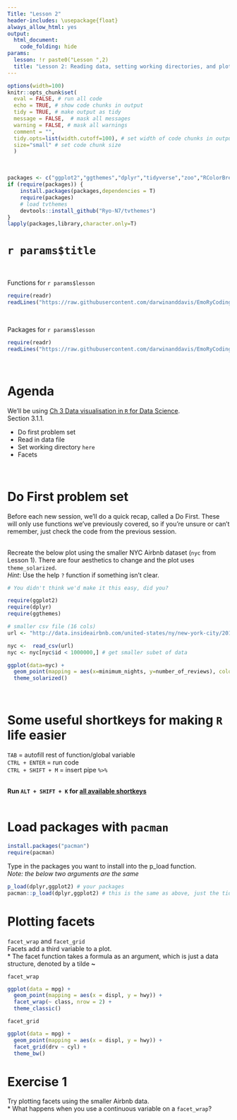 ```yaml
---
Title: "Lesson 2"
header-includes: \usepackage{float}
always_allow_html: yes
output:
  html_document:
    code_folding: hide
params:
  lesson: !r paste0("Lesson ",2)
  title: "Lesson 2: Reading data, setting working directories, and plotting facets"  
---
```



```r
options(width=100)
knitr::opts_chunk$set(
  eval = FALSE, # run all code
  echo = TRUE, # show code chunks in output 
  tidy = TRUE, # make output as tidy
  message = FALSE,  # mask all messages
  warning = FALSE, # mask all warnings 
  comment = "",
  tidy.opts=list(width.cutoff=100), # set width of code chunks in output
  size="small" # set code chunk size
  )
```
\

<!-- install packages -->
```r
packages <- c("ggplot2","ggthemes","dplyr","tidyverse","zoo","RColorBrewer","viridis","plyr")   
if (require(packages)) {
    install.packages(packages,dependencies = T)
    require(packages)
    # load tvthemes
    devtools::install_github("Ryo-N7/tvthemes")
}
lapply(packages,library,character.only=T)
```

<!-- ____________________________________________________________________________ -->
<!-- ____________________________________________________________________________ -->
<!-- ____________________________________________________________________________ -->
<!-- start body -->

# `r params$title`    
\  

Functions for `r params$lesson`    
```r
require(readr)
readLines("https://raw.githubusercontent.com/darwinanddavis/EmoRyCodingClub/master/functions_lesson2.txt")
```
\    

Packages for `r params$lesson`      
```r
require(readr)
readLines("https://raw.githubusercontent.com/darwinanddavis/EmoRyCodingClub/master/packages_lesson2.txt")
```
\    

# Agenda

We'll be using [Ch 3 Data visualisation in `R` for Data Science](https://r4ds.had.co.nz/data-visualisation.html).  
Section 3.1.1.     

* Do first problem set
* Read in data file  
* Set working directory `here`  
* Facets  


\  

# Do First problem set  

Before each new session, we'll do a quick recap, called a Do First. These will only use functions we've previously covered, so if you're unsure or can't remember, just check the code from the previous session.    
\    

Recreate the below plot using the smaller NYC Airbnb dataset (`nyc` from Lesson 1). There are four aesthetics to change and the plot uses `theme_solarized`.  
_Hint_: Use the help `?` function if something isn't clear.  
```r


# You didn't think we'd make it this easy, did you?


```


```r
require(ggplot2)
require(dplyr)
require(ggthemes)

# smaller csv file (16 cols)
url <- "http://data.insideairbnb.com/united-states/ny/new-york-city/2019-06-02/visualisations/listings.csv"

nyc <-  read_csv(url)
nyc <- nyc[nyc$id < 1000000,] # get smaller subet of data

ggplot(data=nyc) +
  geom_point(mapping = aes(x=minimum_nights, y=number_of_reviews), colour = "orange", shape = 15, size = 2, alpha = 0.4) +
  theme_solarized()
```
\    

# Some useful shortkeys for making `R` life easier    

`TAB` = autofill rest of function/global variable  
`CTRL + ENTER` = run code    
`CTRL + SHIFT + M` = insert pipe `%>%`    
\  

**Run `ALT + SHIFT + K`  for [all available shortkeys](file://localhost/Applications/RStudio.app/Contents/Resources/www/docs/keyboard.htm)**        
\    

# Load packages with `pacman`  
```r
install.packages("pacman")
require(pacman)
```

Type in the packages you want to install into the p_load function.  
_Note: the below two arguments are the same_
```r
p_load(dplyr,ggplot2) # your packages  
pacman::p_load(dplyr,ggplot2) # this is the same as above, just the tidyverse way of doing it: 'package::function(argument1,argument2,argument3)'
```

# Plotting facets    
`facet_wrap` and `facet_grid`  
Facets add a third variable to a plot.   
  * The facet function takes a formula as an argument, which is just a data structure, denoted by a tilde **~**  

`facet_wrap`    
```r
ggplot(data = mpg) + 
  geom_point(mapping = aes(x = displ, y = hwy)) + 
  facet_wrap(~ class, nrow = 2) +
  theme_classic()

```

`facet_grid`  
```r
ggplot(data = mpg) + 
  geom_point(mapping = aes(x = displ, y = hwy)) + 
  facet_grid(drv ~ cyl) +
  theme_bw()
```


# Exercise 1  
Try plotting facets using the smaller Airbnb data.  
 * What happens when you use a continuous variable on a `facet_wrap`?  


